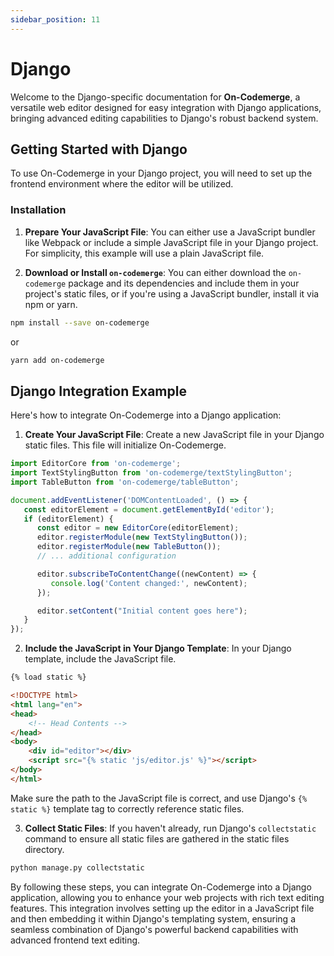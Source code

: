 ```yaml
---
sidebar_position: 11
---
```


# Django

Welcome to the Django-specific documentation for **On-Codemerge**, a versatile web editor designed for easy integration with Django applications, bringing advanced editing capabilities to Django's robust backend system.

## Getting Started with Django

To use On-Codemerge in your Django project, you will need to set up the frontend environment where the editor will be utilized.

### Installation

1. **Prepare Your JavaScript File**: You can either use a JavaScript bundler like Webpack or include a simple JavaScript file in your Django project. For simplicity, this example will use a plain JavaScript file.

2. **Download or Install `on-codemerge`**: You can either download the `on-codemerge` package and its dependencies and include them in your project's static files, or if you're using a JavaScript bundler, install it via npm or yarn.

```bash
npm install --save on-codemerge
```

or

```bash
yarn add on-codemerge
   ```

## Django Integration Example

Here's how to integrate On-Codemerge into a Django application:

1. **Create Your JavaScript File**: Create a new JavaScript file in your Django static files. This file will initialize On-Codemerge.

```javascript title="static/js/editor.js"
import EditorCore from 'on-codemerge';
import TextStylingButton from 'on-codemerge/textStylingButton';
import TableButton from 'on-codemerge/tableButton';

document.addEventListener('DOMContentLoaded', () => {
   const editorElement = document.getElementById('editor');
   if (editorElement) {
      const editor = new EditorCore(editorElement);
      editor.registerModule(new TextStylingButton());
      editor.registerModule(new TableButton());
      // ... additional configuration

      editor.subscribeToContentChange((newContent) => {
         console.log('Content changed:', newContent);
      });

      editor.setContent("Initial content goes here");
   }
});
```

2. **Include the JavaScript in Your Django Template**: In your Django template, include the JavaScript file.

```html title="templates/your_template.html"
{% load static %}

<!DOCTYPE html>
<html lang="en">
<head>
    <!-- Head Contents -->
</head>
<body>
    <div id="editor"></div>
    <script src="{% static 'js/editor.js' %}"></script>
</body>
</html>
```

Make sure the path to the JavaScript file is correct, and use Django's `{% static %}` template tag to correctly reference static files.

3. **Collect Static Files**: If you haven't already, run Django's `collectstatic` command to ensure all static files are gathered in the static files directory.

```bash
python manage.py collectstatic
```

By following these steps, you can integrate On-Codemerge into a Django application, allowing you to enhance your web projects with rich text editing features. This integration involves setting up the editor in a JavaScript file and then embedding it within Django's templating system, ensuring a seamless combination of Django's powerful backend capabilities with advanced frontend text editing.
